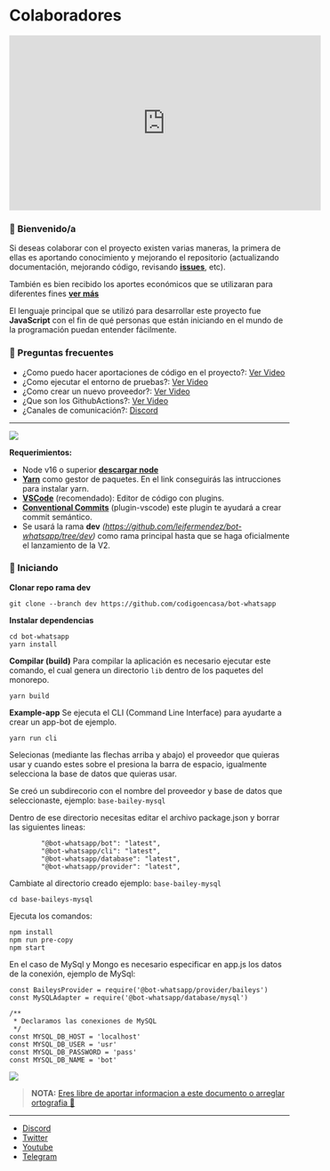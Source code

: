 # Colaboradores

<iframe
    width="560"
    height="315"
    src="https://www.youtube.com/embed/Mf9V-dloBfk"
    title="YouTube video player"
    frameborder="0"
    allow="accelerometer; autoplay; clipboard-write; encrypted-media; gyroscope; picture-in-picture"
    allowfullscreen
></iframe>

### 📄 Bienvenido/a

Si deseas colaborar con el proyecto existen varias maneras, la primera de ellas es aportando conocimiento y mejorando el repositorio (actualizando documentación, mejorando código, revisando **[issues](https://github.com/codigoencasa/bot-whatsapp/issues)**, etc).

También es bien recibido los aportes económicos que se utilizaran para diferentes fines **[ver más](https://opencollective.com/bot-whatsapp)**

El lenguaje principal que se utilizó para desarrollar este proyecto fue **JavaScript** con el fin de qué personas que están iniciando en el mundo de la programación puedan entender fácilmente.

### 🤔 Preguntas frecuentes

-   ¿Como puedo hacer aportaciones de código en el proyecto?: [Ver Video](https://youtu.be/Lxt8Acob6aU)
-   ¿Como ejecutar el entorno de pruebas?: [Ver Video](https://youtu.be/Mf9V-dloBfk)
-   ¿Como crear un nuevo proveedor?: [Ver Video](https://youtu.be/cahK9zH3SI8)
-   ¿Que son los GithubActions?: [Ver Video](https://youtu.be/nYBEBFKLiqw)
-   ¿Canales de comunicación?: [Discord](https://link.codigoencasa.com/DISCORD)

---

![](https://i.giphy.com/media/ntMt6TvalpstTIx7Ak/giphy.webp)

**Requerimientos:**

-   Node v16 o superior **[descargar node](https://nodejs.org/es/download/)**
-   **[Yarn](https://classic.yarnpkg.com/lang/en/docs/install/#windows-stable)** como gestor de paquetes. En el link conseguirás las intrucciones para instalar yarn.
-   **[VSCode](https://code.visualstudio.com/download)** (recomendado): Editor de código con plugins.
-   **[Conventional Commits](https://marketplace.visualstudio.com/items?itemName=vivaxy.vscode-conventional-commits&ssr=false#overview)** (plugin-vscode) este plugin te ayudará a crear commit semántico.
-   Se usará la rama **dev** _(https://github.com/leifermendez/bot-whatsapp/tree/dev)_ como rama principal hasta que se haga oficialmente el lanzamiento de la V2.

### 🚀 Iniciando

**Clonar repo rama dev**

```
git clone --branch dev https://github.com/codigoencasa/bot-whatsapp
```

**Instalar dependencias**

```
cd bot-whatsapp
yarn install
```

**Compilar (build)**
Para compilar la aplicación es necesario ejecutar este comando, el cual genera un directorio `lib` dentro de los paquetes del monorepo.

```
yarn build
```

**Example-app**
Se ejecuta el CLI (Command Line Interface) para ayudarte a crear un app-bot de ejemplo.

```
yarn run cli
```

Selecionas (mediante las flechas arriba y abajo) el proveedor que quieras usar y cuando estes sobre el presiona la barra de espacio, igualmente selecciona la base de datos que quieras usar.

Se creó un subdirecorio con el nombre del proveedor y base de datos que seleccionaste, ejemplo: `base-bailey-mysql`

Dentro de ese directorio necesitas editar el archivo package.json y borrar las siguientes lineas:

```
        "@bot-whatsapp/bot": "latest",
        "@bot-whatsapp/cli": "latest",
        "@bot-whatsapp/database": "latest",
        "@bot-whatsapp/provider": "latest",
```

Cambiate al directorio creado ejemplo: `base-bailey-mysql`

```
cd base-baileys-mysql
```

Ejecuta los comandos:

```
npm install
npm run pre-copy
npm start
```

En el caso de MySql y Mongo es necesario especificar en app.js los datos de la conexión, ejemplo de MySql:

```
const BaileysProvider = require('@bot-whatsapp/provider/baileys')
const MySQLAdapter = require('@bot-whatsapp/database/mysql')

/**
 * Declaramos las conexiones de MySQL
 */
const MYSQL_DB_HOST = 'localhost'
const MYSQL_DB_USER = 'usr'
const MYSQL_DB_PASSWORD = 'pass'
const MYSQL_DB_NAME = 'bot'
```

![](https://i.imgur.com/dC6lEwy.png)

> **NOTA:** [Eres libre de aportar informacion a este documento o arreglar ortografia 🤣](https://github.com/codigoencasa/bot-whatsapp/edit/dev/CONTRIBUTING.md)

---

-   [Discord](https://link.codigoencasa.com/DISCORD)
-   [Twitter](https://twitter.com/leifermendez)
-   [Youtube](https://www.youtube.com/watch?v=5lEMCeWEJ8o&list=PL_WGMLcL4jzWPhdhcUyhbFU6bC0oJd2BR)
-   [Telegram](https://t.me/leifermendez)
